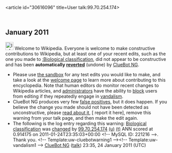<article id="30616096" title=User talk:99.70.254.174>
	<talkpage id="30616096" title="User talk:99.70.254.174">


== January 2011 ==
[[Image:Information.svg|left|25px|alt=|link=]] Welcome to Wikipedia. Everyone is welcome to make constructive contributions to Wikipedia, but at least one of your recent edits, such as the one you made to [[:Biological classification]], did not appear to be constructive and has been '''automatically [[Help:Reverting|reverted]]''' (undone) by [[User:ClueBot NG|ClueBot NG]]. 
* Please use [[Wikipedia:Sandbox|the sandbox]] for any test edits you would like to make, and take a look at the [[Wikipedia:Introduction|welcome page]] to learn more about contributing to this encyclopedia. Note that human editors do monitor recent changes to Wikipedia articles, and [[WP:ADMINS|administrators]] have the ability to [[WP:BLOCK|block]] users from editing if they repeatedly engage in [[WP:vandalism|vandalism]].
* ClueBot NG produces very few [[User:ClueBot NG#Information About False Positives|false positives]], but it does happen. If you believe the change you made should not have been detected as unconstructive, please [[User:ClueBot NG#Information About False Positives|read about it]], [{{User:ClueBot NG/Warnings/FPReport|221216}} report it here], remove this warning from your talk page, and then make the edit again. 
* The following is the log entry regarding this warning: [[Biological classification]] was [http://en.wikipedia.org/w/index.php?title=Biological+classification&amp;diff=409858202&amp;oldid=409842059 changed] by [[Special:Contributions/99.70.254.174|99.70.254.174]] [[User:99.70.254.174|(u)]] [[User talk:99.70.254.174|(t)]] ANN scored at 0.914175 on 2011-01-24T23:35:03+00:00 &lt;!-- MySQL ID: 221216 --&gt;. Thank you. &lt;!-- Template:uw-cluebotwarning1 --&gt;&lt;!-- Template:uw-vandalism1 --&gt; [[User:ClueBot NG|ClueBot NG]] ([[User talk:ClueBot NG|talk]]) 23:35, 24 January 2011 (UTC)
	</talkpage>
</article>